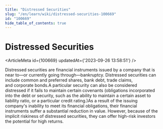 ```yaml
---
title: "Distressed Securities"
slug: "/en/learn/wiki/distressed-securities-100669"
id: "100669"
hide_table_of_contents: true
---
```



# Distressed Securities

<ArticleMeta id={100669} updatedAt={'2023-09-26 13:58:51'} />
<div className='border-solid border-b border-t-0 my-4 border-[var(--ifm-color-gray-300)]' />

Distressed securities are financial instruments issued by a company that is near to—or currently going through—bankruptcy. Distressed securities can include common and preferred shares, bank debt, trade claims, and corporate bonds.A particular security can also be considered distressed if it fails to maintain certain covenants (obligations incorporated into the debt or security, such as the ability to maintain a certain asset to liability ratio, or a particular credit rating.)As a result of the issuing company's inability to meet its financial obligations, their financial instruments suffer a substantial reduction in value. However, because of the implicit riskiness of distressed securities, they can offer high-risk investors the potential for high returns.
